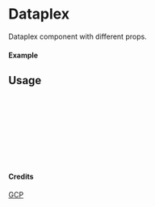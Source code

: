 
<Meta of={Dataplex} title="GCP/Dataplex" />

# Dataplex

Dataplex component with different props.

#### Example

<Canvas of={Dataplex.Primary} />

## Usage

```ts
import { Dataplex } from "yadl-ui";

const Example = () => {
  return (
      <Dataplex />
  );
};

export default Example;
```

#### Credits
[GCP](https://cloud.google.com/icons)
